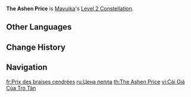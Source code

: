 {{Constellation Infobox
|image         = Constellation The Ashen Price.png
|character     = Mavuika
|level         = 2
|description   = When in the Nightsoul's Blessing State, Mavuika's Base ATK is increased by 200, and she obtains the following effects based on All-Fire Armaments' form:<br><ul><li>Ring of Searing Radiance: Nearby opponents' DEF decreased by 20%.</li><li>Flamestrider: Mavuika's Normal Attacks, Charged Attacks, and her Sunfell Slice from the Elemental Burst [[Hour of Burning Skies]] deal 60%, 90%, and 120% of her ATK as increased DMG respectively.</li></ul>
|scale_att1    = ATK
|scale_att2    = 
|utility1      = Base ATK Increase
|utility2      = DEF Reduction
|utility3      = Additive Base DMG Bonus
}}
'''The Ashen Price''' is [[Mavuika]]'s [[Level 2 Constellation]].
<!--
==Gameplay Notes==
--><!--
==Preview==
{Preview
|file = The Ashen Price Preview
}
-->
==Other Languages==
{{Other Languages
|en       = The Ashen Price
|zhs      = 灰烬的代价
|zhs_rm   = Huījìn de Dàijià
|zht      = 灰燼的代價
|zht_rm   = Huījìn de Dàijià
|zh_tl    = The Ashes' Price
|ja       = 灰燼の代償
|ja_rm    = Kaijin no Daishou
|ja_tl    = The Ashen Price
|ko       = 잿더미의 대가
|ko_rm    = 
|ko_tl    = 
|es       = Precio de las cenizas
|es_tl    = The Ashes' Price
|fr       = Prix des braises cendrées
|fr_tl    = Price of the Ashen Embers
|ru       = Цена пепла
|ru_tl    = 
|th       = The Ashen Price
|vi       = Cái Giá Của Tro Tàn
|vi_tl    = 
|de       = Aschfahler Preis
|de_tl    = Ashen Price
|id       = The Ashen Price
|pt       = O Preço das Cinzas
|pt_tl    = 
|tr       = Küllerin Bedeli
|tr_tl    = 
|it       = Prezzo delle ceneri
|it_tl    = 
}}

==Change History==
{{Change History|5.3}}

==Navigation==
{{Talent Navbox|Mavuika}}

[[fr:Prix des braises cendrées]]
[[ru:Цена пепла]]
[[th:The Ashen Price]]
[[vi:Cái Giá Của Tro Tàn]]